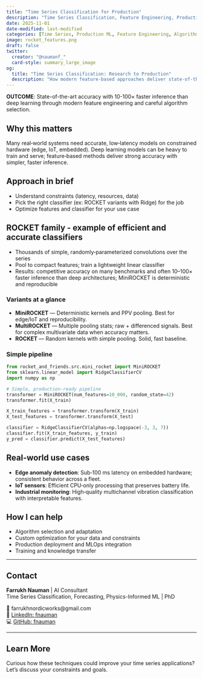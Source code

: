 ```yaml
---
title: "Time Series Classification for Production"
description: "Time Series Classification, Feature Engineering, Production ML, Edge Computing, IoT, Algorithm Adaptation"
date: 2025-11-01
date-modified: last-modified
categories: [Time Series, Production ML, Feature Engineering, Algorithm Adaptation, PyTorch, Scikit-Learn, Real-time ML]
image: rocket_features.png
draft: false
twitter:
  creator: "@naumanf_"
  card-style: summary_large_image
og:
  title: "Time Series Classification: Research to Production"
  description: "How modern feature-based approaches deliver state-of-the-art accuracy with 10-100× faster inference than deep learning for real-world applications."
---
```


::: {.callout-important appearance="minimal"}
**OUTCOME**: State-of-the-art accuracy with 10-100× faster inference than deep learning through modern feature engineering and careful algorithm selection.
:::

## Why this matters

Many real‑world systems need accurate, low‑latency models on constrained hardware (edge, IoT, embedded). Deep learning models can be heavy to train and serve; feature‑based methods deliver strong accuracy with simpler, faster inference.

## Approach in brief

- Understand constraints (latency, resources, data)
- Pick the right classifier (ex: ROCKET variants with Ridge) for the job
- Optimize features and classifier for your use case

## ROCKET family - example of efficient and accurate classifiers

- Thousands of simple, randomly‑parameterized convolutions over the series
- Pool to compact features; train a lightweight linear classifier
- Results: competitive accuracy on many benchmarks and often 10–100× faster inference than deep architectures; MiniROCKET is deterministic and reproducible

### Variants at a glance

- **MiniROCKET** — Deterministic kernels and PPV pooling. Best for edge/IoT and reproducibility.
- **MultiROCKET** — Multiple pooling stats; raw + differenced signals. Best for complex multivariate data when accuracy matters.
- **ROCKET** — Random kernels with simple pooling. Solid, fast baseline.

### Simple pipeline

```python
from rocket_and_friends.src.mini_rocket import MiniROCKET
from sklearn.linear_model import RidgeClassifierCV
import numpy as np

# Simple, production-ready pipeline
transformer = MiniROCKET(num_features=10_000, random_state=42)
transformer.fit(X_train)

X_train_features = transformer.transform(X_train)
X_test_features = transformer.transform(X_test)

classifier = RidgeClassifierCV(alphas=np.logspace(-3, 3, 7))
classifier.fit(X_train_features, y_train)
y_pred = classifier.predict(X_test_features)
```

## Real-world use cases

- **Edge anomaly detection**: Sub‑100 ms latency on embedded hardware; consistent behavior across a fleet.
- **IoT sensors**: Efficient CPU‑only processing that preserves battery life.
- **Industrial monitoring**: High‑quality multichannel vibration classification with interpretable features.

## How I can help

- Algorithm selection and adaptation
- Custom optimization for your data and constraints
- Production deployment and MLOps integration
- Training and knowledge transfer

---

## Contact

**Farrukh Nauman** | AI Consultant  
Time Series Classification, Forecasting, Physics-Informed ML | PhD

📧 farrukhnordicworks@gmail.com  
🔗 [LinkedIn: fnauman](https://linkedin.com/in/fnauman)  
💻 [GitHub: fnauman](https://github.com/fnauman)

---

:::: {.callout-note}
## Learn More

Curious how these techniques could improve your time series applications? Let's discuss your constraints and goals.
::::
